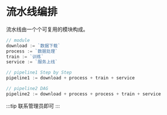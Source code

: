 # 流水线编排

流水线由一个个可复用的模块构成。

```go
// module
download := `数据下载`
process := `数据处理`
train := `训练`
service := `服务上线`

// pipeline1 Step by Step
pipeline1 := download + process + train + service

// pipeline2 DAG
pipeline2 := download + process + process + train + service

```

:::tip
联系管理员即可
:::
